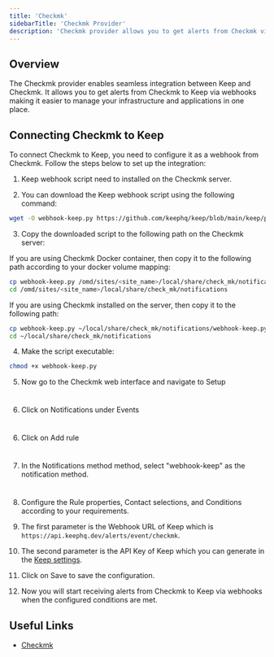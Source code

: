 ```yaml
---
title: 'Checkmk'
sidebarTitle: 'Checkmk Provider'
description: 'Checkmk provider allows you to get alerts from Checkmk via webhooks.'
---
```


## Overview

The Checkmk provider enables seamless integration between Keep and Checkmk. It allows you to get alerts from Checkmk to Keep via webhooks making it easier to manage your infrastructure and applications in one place.

## Connecting Checkmk to Keep

To connect Checkmk to Keep, you need to configure it as a webhook from Checkmk. Follow the steps below to set up the integration:

1. Keep webhook script need to installed on the Checkmk server.

2. You can download the Keep webhook script using the following command:

```bash
wget -O webhook-keep.py https://github.com/keephq/keep/blob/main/keep/providers/checkmk_provider/webhook-keep.py?raw=true
```

3. Copy the downloaded script to the following path on the Checkmk server:

If you are using Checkmk Docker container, then copy it to the following path according to your docker volume mapping:

```bash
cp webhook-keep.py /omd/sites/<site_name>/local/share/check_mk/notifications/webhook-keep.py
cd /omd/sites/<site_name>/local/share/check_mk/notifications
```

If you are using Checkmk installed on the server, then copy it to the following path:

```bash
cp webhook-keep.py ~/local/share/check_mk/notifications/webhook-keep.py
cd ~/local/share/check_mk/notifications
```

4. Make the script executable:

```bash
chmod +x webhook-keep.py
```

5. Now go to the Checkmk web interface and navigate to Setup

<Frame
    width="100"
    height="200">
    <img height="10" src="/images/checkmk-provider_1.png" />
</Frame>

6. Click on Notifications under Events

<Frame
    width="100"
    height="200">
    <img height="10" src="/images/checkmk-provider_2.png" />
</Frame>

6. Click on Add rule

<Frame
    width="100"
    height="200">
    <img height="10" src="/images/checkmk-provider_3.png" />
</Frame>

7. In the Notifications method method, select "webhook-keep" as the notification method.

<Frame
    width="100"
    height="200">
    <img height="10" src="/images/checkmk-provider_4.png" />
</Frame>

8. Configure the Rule properties, Contact selections, and Conditions according to your requirements.

9. The first parameter is the Webhook URL of Keep which is `https://api.keephq.dev/alerts/event/checkmk`.

10. The second parameter is the API Key of Keep which you can generate in the [Keep settings](https://platform.keephq.dev/settings?selectedTab=users&userSubTab=api-keys).

11. Click on Save to save the configuration.

12. Now you will start receiving alerts from Checkmk to Keep via webhooks when the configured conditions are met.

## Useful Links

- [Checkmk](https://checkmk.com/)

<AutoGeneratedSnippet />
